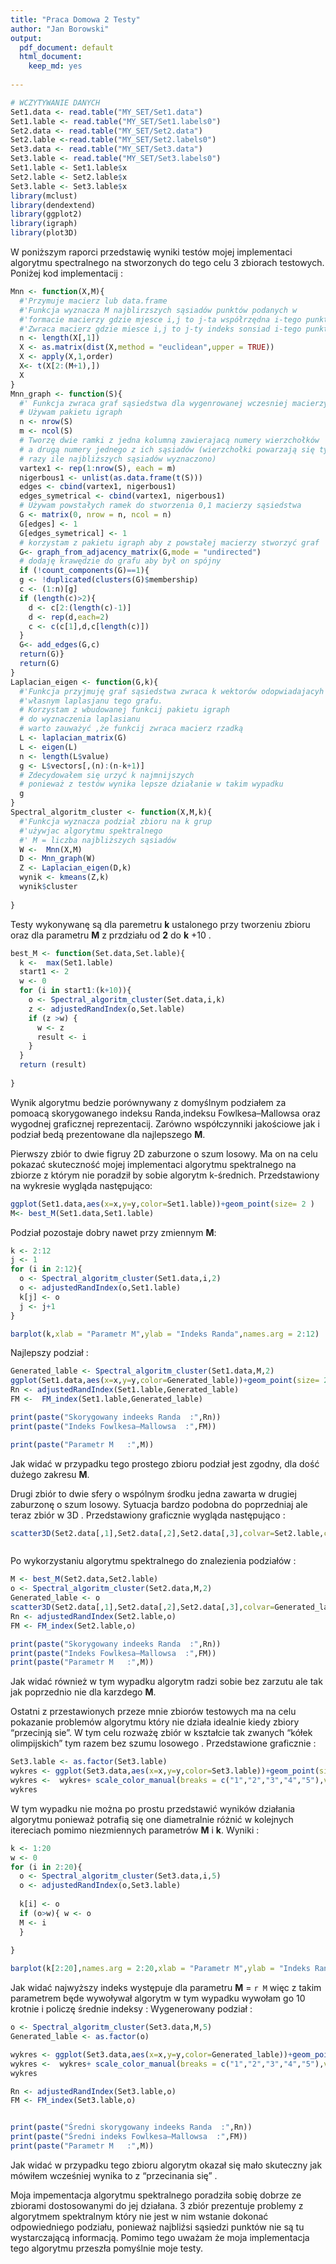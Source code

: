 ```yaml
---
title: "Praca Domowa 2 Testy"
author: "Jan Borowski"
output:
  pdf_document: default
  html_document:
    keep_md: yes
   
---
```

\section{Wstęp}
```r
# WCZYTYWANIE DANYCH 
Set1.data <- read.table("MY_SET/Set1.data")
Set1.lable <- read.table("MY_SET/Set1.labels0")
Set2.data <- read.table("MY_SET/Set2.data")
Set2.lable <-read.table("MY_SET/Set2.labels0")
Set3.data <- read.table("MY_SET/Set3.data")
Set3.lable <- read.table("MY_SET/Set3.labels0")
Set1.lable <- Set1.lable$x
Set2.lable <- Set2.lable$x
Set3.lable <- Set3.lable$x
library(mclust)
library(dendextend)
library(ggplot2)
library(igraph)
library(plot3D)
```

W poniższym raporci przedstawię wyniki testów mojej implementaci algorytmu spectralnego na stworzonych do tego celu 3 zbiorach testowych. Poniżej kod implementacij :

```r
Mnn <- function(X,M){
  #'Przymuje macierz lub data.frame
  #'Funkcja wyznacza M najblirzszych sąsiadów punktów podanych w 
  #'formacie macierzy gdzie mjesce i,j to j-ta współrzędna i-tego punktu.
  #'Zwraca macierz gdzie miesce i,j to j-ty indeks sonsiad i-tego punktu.
  n <- length(X[,1])
  X <- as.matrix(dist(X,method = "euclidean",upper = TRUE))
  X <- apply(X,1,order)
  X<- t(X[2:(M+1),])
  X
}
Mnn_graph <- function(S){
  #' Funkcja zwraca graf sąsiedstwa dla wygenrowanej wczesniej macierzy  sąsiedstwa
  # Używam pakietu igraph
  n <- nrow(S)
  m <- ncol(S)
  # Tworzę dwie ramki z jedna kolumną zawierajacą numery wierzchołków 
  # a drugą numery jednego z ich sąsiadów (wierzchołki powarzają się tyle 
  # razy ile najbliższych sąsiadów wyznaczono)
  vartex1 <- rep(1:nrow(S), each = m)
  nigerbous1 <- unlist(as.data.frame(t(S)))
  edges <- cbind(vartex1, nigerbous1)
  edges_symetrical <- cbind(vartex1, nigerbous1)
  # Używam powstałych ramek do stworzenia 0,1 macierzy sąsiedstwa 
  G <- matrix(0, nrow = n, ncol = n)
  G[edges] <- 1
  G[edges_symetrical] <- 1
  # korzystam z pakietu igraph aby z powstałej macierzy stworzyć graf
  G<- graph_from_adjacency_matrix(G,mode = "undirected")
  # dodaję krawędzie do grafu aby był on spójny 
  if (!count_components(G)==1){
  g <- !duplicated(clusters(G)$membership)
  c <- (1:n)[g]
  if (length(c)>2){
    d <- c[2:(length(c)-1)]
    d <- rep(d,each=2)
    c <- c(c[1],d,c[length(c)])
  }
  G<- add_edges(G,c)
  return(G)}
  return(G)
}
Laplacian_eigen <- function(G,k){
  #'Funkcja przyjmuję graf sąsiedstwa zwraca k wektorów odopwiadajacyh najmniejszym wartościom
  #'własnym laplasjanu tego grafu.
  # Korzystam z wbudowanej funkcij pakietu igraph 
  # do wyznaczenia laplasianu 
  # warto zauważyć ,że funkcij zwraca macierz rzadką
  L <- laplacian_matrix(G)
  L <- eigen(L)
  n <- length(L$value)
  g <- L$vectors[,(n):(n-k+1)]
  # Zdecydowałem się urzyć k najmnijszych 
  # ponieważ z testów wynika lepsze działanie w takim wypadku 
  g
}
Spectral_algoritm_cluster <- function(X,M,k){
  #'Funkcja wyznacza podział zbioru na k grup 
  #'używjac algorytmu spektralnego
  #' M = liczba najbliższych sąsiadów 
  W <-  Mnn(X,M)
  D <- Mnn_graph(W)
  Z <- Laplacian_eigen(D,k)
  wynik <- kmeans(Z,k)
  wynik$cluster
  
}
```

Testy wykonywanę są dla paremetru **k** ustalonego przy tworzeniu zbioru oraz dla parametru **M** z przdziału od **2** do **k** +10 .

```r
best_M <- function(Set.data,Set.lable){
  k <-  max(Set1.lable)
  start1 <- 2
  w <- 0
  for (i in start1:(k+10)){
    o <- Spectral_algoritm_cluster(Set.data,i,k)
    z <- adjustedRandIndex(o,Set.lable)
    if (z >w) {
      w <- z 
      result <- i 
    }
  } 
  return (result)
  
}
```

Wynik algorytmu bedzie porównywany z domyślnym podziałem za pomoacą skorygowanego indeksu Randa,indeksu Fowlkesa–Mallowsa oraz wygodnej graficznej reprezentacij. Zarówno współczynniki jakościowe jak i podział bedą prezentowane dla najlepszego **M**.
\newpage

\section{Zbiór 1}
Pierwszy zbiór to dwie figruy 2D zaburzone o szum losowy. Ma on na celu pokazać skuteczność mojej implementaci algorytmu spektralnego na zbiorze z którym nie poradził by sobie algorytm k-średnich. Przedstawiony na wykresie wygląda następująco: 

```r


ggplot(Set1.data,aes(x=x,y=y,color=Set1.lable))+geom_point(size= 2 )
M<- best_M(Set1.data,Set1.lable)
```

Podział pozostaje dobry nawet przy zmiennym **M**:

```r
 
k <- 2:12
j <- 1
for (i in 2:12){
  o <- Spectral_algoritm_cluster(Set1.data,i,2)
  o <- adjustedRandIndex(o,Set1.lable)
  k[j] <- o
  j <- j+1
}

barplot(k,xlab = "Parametr M",ylab = "Indeks Randa",names.arg = 2:12)
```

\newpage

Najlepszy podział :


```r
Generated_lable <- Spectral_algoritm_cluster(Set1.data,M,2)
ggplot(Set1.data,aes(x=x,y=y,color=Generated_lable))+geom_point(size= 2 )
Rn <- adjustedRandIndex(Set1.lable,Generated_lable)
FM <-  FM_index(Set1.lable,Generated_lable)


```


```r
print(paste("Skorygowany indeeks Randa  :",Rn))
print(paste("Indeks Fowlkesa–Mallowsa  :",FM))

print(paste("Parametr M   :",M))

```

Jak widać w przypadku tego prostego zbioru podział jest zgodny, dla dość dużego zakresu **M**.

\newpage

\section{Zbiór 2 }
Drugi zbiór to dwie sfery o wspólnym środku jedna zawarta w drugiej zaburzonę o szum losowy. Sytuacja bardzo podobna do poprzedniaj ale teraz zbiór w 3D . Przedstawiony graficznie wygląda następująco : 

```r
scatter3D(Set2.data[,1],Set2.data[,2],Set2.data[,3],colvar=Set2.lable,col=c("red","blue"),phi = 19,cex=0.5)



```

Po wykorzystaniu algorytmu spektralnego do znalezienia podziałów :

```r

M <- best_M(Set2.data,Set2.lable)
o <- Spectral_algoritm_cluster(Set2.data,M,2)
Generated_lable <- o
scatter3D(Set2.data[,1],Set2.data[,2],Set2.data[,3],colvar=Generated_lable,col=c("red","blue"),phi = 19,cex=0.5)
Rn <- adjustedRandIndex(Set2.lable,o)
FM <- FM_index(Set2.lable,o)


```

```r
print(paste("Skorygowany indeeks Randa  :",Rn))
print(paste("Indeks Fowlkesa–Mallowsa  :",FM))
print(paste("Parametr M   :",M))

```

Jak widać również w tym wypadku algorytm radzi sobie bez zarzutu ale tak jak poprzednio nie dla karzdego **M**. 
\newpage

\section{Zbiór 3 }
Ostatni z przestawionych przeze mnie zbiorów testowych ma na celu pokazanie problemów algorytmu który nie działa idealnie kiedy zbiory "przecinją sie". W tym celu rozważę zbiór w kształcie tak zwanych "kółek olimpijskich" tym razem bez szumu losowego . Przedstawione graficznie : 

```r
Set3.lable <- as.factor(Set3.lable)
wykres <- ggplot(Set3.data,aes(x=x,y=y,color=Set3.lable))+geom_point(size= 2 )
wykres <-  wykres+ scale_color_manual(breaks = c("1","2","3","4","5"),values=c("blue","yellow","black","green","red"))
wykres

```

W tym wypadku nie można po prostu przedstawić  wyników działania algorytmu ponieważ potrafią się one diametralnie różnić w kolejnych itereciach pomimo niezmiennych parametrów **M** i **k**.
Wyniki  :

```r
k <- 1:20
w <- 0 
for (i in 2:20){
  o <- Spectral_algoritm_cluster(Set3.data,i,5)
  o <- adjustedRandIndex(o,Set3.lable)
  
  k[i] <- o
  if (o>w){ w <- o
  M <- i 
  }
  
} 

barplot(k[2:20],names.arg = 2:20,xlab = "Parametr M",ylab = "Indeks Randa")
```

Jak widać najwyższy indeks występuje dla parametru **M** = `r M` więc z takim parametrem będe wywoływał algorytm w tym wypadku wywołam go 10 krotnie i policzę średnie indeksy :
Wygenerowany podział : 

```r
o <- Spectral_algoritm_cluster(Set3.data,M,5)
Generated_lable <- as.factor(o) 

wykres <- ggplot(Set3.data,aes(x=x,y=y,color=Generated_lable))+geom_point(size= 2 )
wykres <-  wykres+ scale_color_manual(breaks = c("1","2","3","4","5"),values=c("blue","yellow","black","green","red"))
wykres

```


```r

Rn <- adjustedRandIndex(Set3.lable,o)
FM <- FM_index(Set3.lable,o)


print(paste("Średni skorygowany indeeks Randa  :",Rn))
print(paste("Średni indeks Fowlkesa–Mallowsa  :",FM))
print(paste("Parametr M   :",M))

```

Jak widać w przypadku tego zbioru algorytm okazał się mało skuteczny jak mówiłem wcześniej wynika to z "przecinania się" .
\section{Podsumowanie}
 
Moja impementacja algorytmu spektralnego poradziła sobię dobrze ze zbiorami dostosowanymi do jej działana. 3 zbiór prezentuje problemy z algorytmem spektralnym który nie jest w nim wstanie dokonać odpowiedniego podziału, ponieważ najbliźsi sąsiedzi punktów nie są tu wystarczającą informacją. Pomimo tego uważam że moja implementacja tego algorytmu przeszła pomyślnie moje testy. 